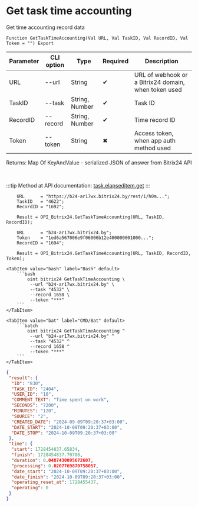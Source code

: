 ﻿---
sidebar_position: 4
---


# Get task time accounting
 Get time accounting record data



`Function GetTaskTimeAccounting(Val URL, Val TaskID, Val RecordID, Val Token = "") Export`

  | Parameter | CLI option | Type | Required | Description |
  |-|-|-|-|-|
  | URL | --url | String | &#x2714; | URL of webhook or a Bitrix24 domain, when token used |
  | TaskID | --task | String, Number | &#x2714; | Task ID |
  | RecordID | --record | String, Number | &#x2714; | Time record ID |
  | Token | --token | String | &#x2716; | Access token, when app auth method used |

  
  Returns:  Map Of KeyAndValue - serialized JSON of answer from Bitrix24 API

<br/>

:::tip
Method at API documentation: [task.elapseditem.get](https://dev.1c-bitrix.ru/rest_help/tasks/task/elapseditem/get.php)
:::
<br/>



```bsl title="1C:Enterprise/OneScript code example"
    URL      = "https://b24-ar17wx.bitrix24.by/rest/1/h0m...";
    TaskID   = "4622";
    RecordID = "1692";

    Result = OPI_Bitrix24.GetTaskTimeAccounting(URL, TaskID, RecordID);

    URL      = "b24-ar17wx.bitrix24.by";
    Token    = "1ed6a567006e9f06006b12e400000001000...";
    RecordID = "1694";

    Result = OPI_Bitrix24.GetTaskTimeAccounting(URL, TaskID, RecordID, Token);
```
 

 <Tabs>
  
    <TabItem value="bash" label="Bash" default>
        ```bash
            oint bitrix24 GetTaskTimeAccounting \
             --url "b24-ar17wx.bitrix24.by" \
             --task "4532" \
             --record 1658 \
             --token "***"
        ```
    </TabItem>
  
    <TabItem value="bat" label="CMD/Bat" default>
        ```batch
            oint bitrix24 GetTaskTimeAccounting ^
             --url "b24-ar17wx.bitrix24.by" ^
             --task "4532" ^
             --record 1658 ^
             --token "***"
        ```
    </TabItem>
</Tabs>


```json title="Result"
{
 "result": {
  "ID": "830",
  "TASK_ID": "2404",
  "USER_ID": "10",
  "COMMENT_TEXT": "Time spent on work",
  "SECONDS": "7200",
  "MINUTES": "120",
  "SOURCE": "2",
  "CREATED_DATE": "2024-09-09T09:20:37+03:00",
  "DATE_START": "2024-10-09T09:20:37+03:00",
  "DATE_STOP": "2024-10-09T09:20:37+03:00"
 },
 "time": {
  "start": 1728454837.65834,
  "finish": 1728454837.70708,
  "duration": 0.0487430095672607,
  "processing": 0.0207769870758057,
  "date_start": "2024-10-09T09:20:37+03:00",
  "date_finish": "2024-10-09T09:20:37+03:00",
  "operating_reset_at": 1728455437,
  "operating": 0
 }
}
```
